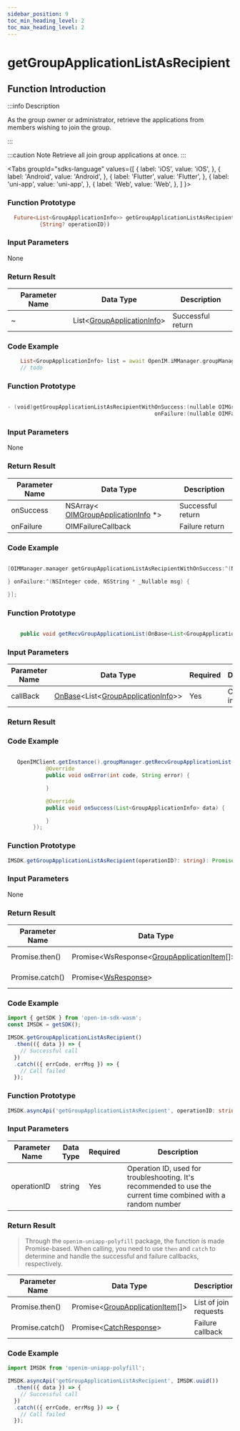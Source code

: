 ```yaml
---
sidebar_position: 9
toc_min_heading_level: 2
toc_max_heading_level: 2
---
```


# getGroupApplicationListAsRecipient

## Function Introduction

:::info Description

As the group owner or administrator, retrieve the applications from members wishing to join the group.

:::

:::caution Note
Retrieve all join group applications at once.
:::

<Tabs
groupId="sdks-language"
values={[
{ label: 'iOS', value: 'iOS', },
{ label: 'Android', value: 'Android', },
{ label: 'Flutter', value: 'Flutter', },
{ label: 'uni-app', value: 'uni-app', },
{ label: 'Web', value: 'Web', },
]
}>

<TabItem value="Flutter">

### Function Prototype

```dart showLineNumbers
  Future<List<GroupApplicationInfo>> getGroupApplicationListAsRecipient(
          {String? operationID})
```

### Input Parameters

None

### Return Result

| Parameter Name | Data Type                                                                     | Description |
| -------------- | ------------------------------------------------------------------------------ | ----------- |
| ~              | List<[GroupApplicationInfo](/class/group/groupApplicationInfo.mdx)> | Successful return |

### Code Example

```dart showLineNumbers
    List<GroupApplicationInfo> list = await OpenIM.iMManager.groupManager.getGroupApplicationListAsRecipient();
    // todo
```

</TabItem>

<TabItem value="iOS">

### Function Prototype

```swift showLineNumbers

- (void)getGroupApplicationListAsRecipientWithOnSuccess:(nullable OIMGroupsApplicationCallback)onSuccess
                                              onFailure:(nullable OIMFailureCallback)onFailure;

```

### Input Parameters

None

### Return Result

| Parameter Name | Data Type                                                                               | Description     |
| -------------- | ----------------------------------------------------------------------------------------| --------------- |
| onSuccess      | NSArray< [OIMGroupApplicationInfo](/class/group/groupApplicationInfo.mdx) \*> | Successful return |
| onFailure      | OIMFailureCallback                                                                      | Failure return  |

### Code Example

```swift showLineNumbers

[OIMManager.manager getGroupApplicationListAsRecipientWithOnSuccess:^(NSArray<OIMGroupApplicationInfo *> * _Nullable groupsInfo) {

} onFailure:^(NSInteger code, NSString * _Nullable msg) {

}];

```

</TabItem>

<TabItem value="Android">

### Function Prototype

```java showLineNumbers

    public void getRecvGroupApplicationList(OnBase<List<GroupApplicationInfo>> callBack)

```

### Input Parameters

| Parameter Name | Data Type                                                                                                              | Required | Description |
| -------------- | ---------------------------------------------------------------------------------------------------------------------- | -------- | ----------- |
| callBack       | [OnBase](/callback/onBase.mdx)<List<[GroupApplicationInfo](/class/group/groupApplicationInfo.mdx)>> | Yes      | Callback interface |

### Return Result

### Code Example

```java showLineNumbers

   OpenIMClient.getInstance().groupManager.getRecvGroupApplicationList(new OnBase<List<GroupApplicationInfo>>() {
            @Override
            public void onError(int code, String error) {

            }

            @Override
            public void onSuccess(List<GroupApplicationInfo> data) {

            }
        });

```

</TabItem>

<TabItem value="Web">

### Function Prototype

```ts showLineNumbers
IMSDK.getGroupApplicationListAsRecipient(operationID?: string): Promise<WsResponse<GroupApplicationItem[]>>
```

### Input Parameters

None

### Return Result

| Parameter Name  | Data Type                                                                                       | Description          |
| --------------- | ---------------------------------------------------------------------------------------------- | -------------------- |
| Promise.then()  | Promise<WsResponse<[GroupApplicationItem](/class/group/groupApplicationInfo.mdx)[]>\> | List of join requests |
| Promise.catch() | Promise<[WsResponse](/class/response.mdx)\>                                           | Failure callback     |

### Code Example

```js showLineNumbers
import { getSDK } from 'open-im-sdk-wasm';
const IMSDK = getSDK();

IMSDK.getGroupApplicationListAsRecipient()
  .then(({ data }) => {
    // Successful call
  })
  .catch(({ errCode, errMsg }) => {
    // Call failed
  });
```

</TabItem>

<TabItem value="uni-app">

### Function Prototype

```ts showLineNumbers
IMSDK.asyncApi('getGroupApplicationListAsRecipient', operationID: string): Promise<GroupApplicationItem[]>
```

### Input Parameters

| Parameter Name | Data Type | Required | Description                                     |
| -------------- | --------- | -------- | ----------------------------------------------- |
| operationID    | string    | Yes      | Operation ID, used for troubleshooting. It's recommended to use the current time combined with a random number |

### Return Result

> Through the `openim-uniapp-polyfill` package, the function is made Promise-based. When calling, you need to use `then` and `catch` to determine and handle the successful and failure callbacks, respectively.

| Parameter Name   | Data Type                                                                                   | Description          |
| ---------------- | -------------------------------------------------------------------------------------------- | -------------------- |
| Promise.then()   | Promise<[GroupApplicationItem](/class/group/groupApplicationInfo.mdx)[]\> | List of join requests |
| Promise.catch()  | Promise<[CatchResponse](/class/response.mdx)\>                                        | Failure callback     |

### Code Example

```js showLineNumbers
import IMSDK from 'openim-uniapp-polyfill';

IMSDK.asyncApi('getGroupApplicationListAsRecipient', IMSDK.uuid())
  .then(({ data }) => {
    // Successful call
  })
  .catch(({ errCode, errMsg }) => {
    // Call failed
  });
```

</TabItem>

</Tabs>